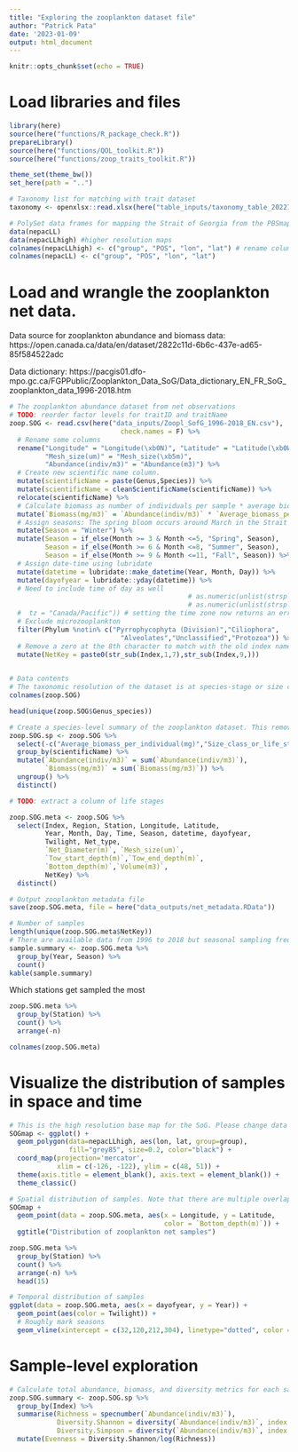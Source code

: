 ```yaml
---
title: "Exploring the zooplankton dataset file"
author: "Patrick Pata"
date: '2023-01-09'
output: html_document
---
```


```r
knitr::opts_chunk$set(echo = TRUE)
```

# Load libraries and files
```r
library(here)
source(here("functions/R_package_check.R"))
prepareLibrary()
source(here("functions/QOL_toolkit.R"))
source(here("functions/zoop_traits_toolkit.R"))

theme_set(theme_bw())
set_here(path = "..")

# Taxonomy list for matching with trait dataset
taxonomy <- openxlsx::read.xlsx(here("table_inputs/taxonomy_table_20221122.xlsx"))

# PolySet data frames for mapping the Strait of Georgia from the PBSmapping package
data(nepacLL)
data(nepacLLhigh) #higher resolution maps
colnames(nepacLLhigh) <- c("group", "POS", "lon", "lat") # rename columns
colnames(nepacLL) <- c("group", "POS", "lon", "lat")

```

# Load and wrangle the zooplankton net data.
Data source for zooplankton abundance and biomass data: https://open.canada.ca/data/en/dataset/2822c11d-6b6c-437e-ad65-85f584522adc

Data dictionary: https://pacgis01.dfo-mpo.gc.ca/FGPPublic/Zooplankton_Data_SoG/Data_dictionary_EN_FR_SoG_zooplankton_data_1996-2018.htm
```r
# The zooplankton abundance dataset from net observations
# TODO: reorder factor levels for traitID and traitName
zoop.SOG <- read.csv(here("data_inputs/Zoopl_SofG_1996-2018_EN.csv"),
                            check.names = F) %>% 
  # Rename some columns
  rename("Longitude" = "Longitude(\xb0N)", "Latitude" = "Latitude(\xb0W)",
         "Mesh_size(um)" = "Mesh_size(\xb5m)",
         "Abundance(indiv/m3)" = "Abundance(m3)") %>% 
  # Create new scientific name column.
  mutate(scientificName = paste(Genus,Species)) %>% 
  mutate(scientificName = cleanScientificName(scientificName)) %>% 
  relocate(scientificName) %>% 
  # Calculate biomass as number of individuals per sample * average biomass per individual
  mutate(`Biomass(mg/m3)` = `Abundance(indiv/m3)` * `Average_biomass_per_individual(mg)`) %>% 
  # Assign seasons: The spring bloom occurs around March in the Strait of Georgia and so "spring" is set to be March-April-May
  mutate(Season = "Winter") %>% 
  mutate(Season = if_else(Month >= 3 & Month <=5, "Spring", Season),
         Season = if_else(Month >= 6 & Month <=8, "Summer", Season),
         Season = if_else(Month >= 9 & Month <=11, "Fall", Season)) %>% 
  # Assign date-time using lubridate
  mutate(datetime = lubridate::make_datetime(Year, Month, Day)) %>% 
  mutate(dayofyear = lubridate::yday(datetime)) %>% 
  # Need to include time of day as well     
                                             # as.numeric(unlist(strsplit(Time,split=":"))[1]),
                                             # as.numeric(unlist(strsplit(Time,split=":"))[2])))
  #  tz = "Canada/Pacific")) # setting the time zone now returns an error. Need to figure out why.
  # Exclude microzooplankton
  filter(Phylum %notin% c("Pyrrophycophyta (Division)","Ciliophora",
                            "Alveolates","Unclassified","Protozoa")) %>% 
  # Remove a zero at the 8th character to match with the old index names
  mutate(NetKey = paste0(str_sub(Index,1,7),str_sub(Index,9,)))

  
# Data contents
# The taxonomic resolution of the dataset is at species-stage or size class. See the data dictionary for details. The plankton data was provided as abundance (number of individuals per volume of water) and using the provided value of the average biomass per individual (specific to a species and stage or size class), the biomass is calculated.
colnames(zoop.SOG)

head(unique(zoop.SOG$Genus_species))

# Create a species-level summary of the zooplankton dataset. This removes life stage or size class information so better to curate which life stages to include in an analysis before calculating species averages.
zoop.SOG.sp <- zoop.SOG %>% 
  select(-c("Average_biomass_per_individual(mg)","Size_class_or_life_stage")) %>% 
  group_by(scientificName) %>% 
  mutate(`Abundance(indiv/m3)` = sum(`Abundance(indiv/m3)`),
         `Biomass(mg/m3)` = sum(`Biomass(mg/m3)`)) %>% 
  ungroup() %>% 
  distinct()

# TODO: extract a column of life stages
```

```r
zoop.SOG.meta <- zoop.SOG %>% 
  select(Index, Region, Station, Longitude, Latitude,
         Year, Month, Day, Time, Season, datetime, dayofyear,
         Twilight, Net_type,
         `Net_Diameter(m)`, `Mesh_size(um)`, 
         `Tow_start_depth(m)`,`Tow_end_depth(m)`,
         `Bottom_depth(m)`,`Volume(m3)`,
         NetKey) %>% 
  distinct()

# Output zooplankton metadata file
save(zoop.SOG.meta, file = here("data_outputs/net_metadata.RData"))

# Number of samples
length(unique(zoop.SOG.meta$NetKey))
# There are available data from 1996 to 2018 but seasonal sampling frequencies vary per year.
sample.summary <- zoop.SOG.meta %>% 
  group_by(Year, Season) %>% 
  count()
kable(sample.summary)
```

Which stations get sampled the most
```r
zoop.SOG.meta %>% 
  group_by(Station) %>% 
  count() %>% 
  arrange(-n)

colnames(zoop.SOG.meta)

```


# Visualize the distribution of samples in space and time
```r
# This is the high resolution base map for the SoG. Please change data = "nepacLL" if a lower resolution without some small islands is preferred.
SOGmap <- ggplot() + 
  geom_polygon(data=nepacLLhigh, aes(lon, lat, group=group), 
               fill="grey85", size=0.2, color="black") +
  coord_map(projection='mercator', 
            xlim = c(-126, -122), ylim = c(48, 51)) + 
  theme(axis.title = element_blank(), axis.text = element_blank()) +
  theme_classic() 

# Spatial distribution of samples. Note that there are multiple overlapping points and there are a few stations that are regularly sampled.
SOGmap +
  geom_point(data = zoop.SOG.meta, aes(x = Longitude, y = Latitude,
                                       color = `Bottom_depth(m)`)) +
  ggtitle("Distribution of zooplankton net samples")

zoop.SOG.meta %>% 
  group_by(Station) %>% 
  count() %>% 
  arrange(-n) %>% 
  head(15)

# Temporal distribution of samples
ggplot(data = zoop.SOG.meta, aes(x = dayofyear, y = Year)) +
  geom_point(aes(color = Twilight)) +
  # Roughly mark seasons
  geom_vline(xintercept = c(32,120,212,304), linetype="dotted", color = "blue")
```


# Sample-level exploration
```r
# Calculate total abundance, biomass, and diversity metrics for each sample
zoop.SOG.summary <- zoop.SOG.sp %>% 
  group_by(Index) %>% 
  summarise(Richness = specnumber(`Abundance(indiv/m3)`),
            Diversity.Shannon = diversity(`Abundance(indiv/m3)`, index = "shannon"),
            Diversity.Simpson = diversity(`Abundance(indiv/m3)`, index = "simpson")) %>% 
  mutate(Evenness = Diversity.Shannon/log(Richness))
```





